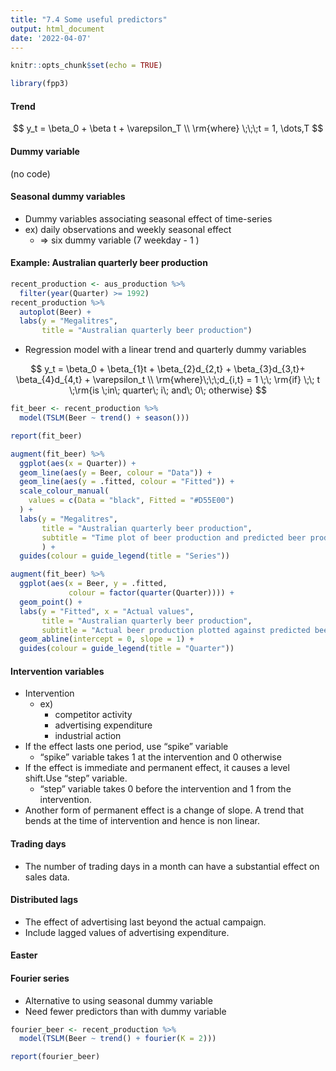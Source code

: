```yaml
---
title: "7.4 Some useful predictors"
output: html_document
date: '2022-04-07'
---
```


```r
knitr::opts_chunk$set(echo = TRUE)
```

```r
library(fpp3)
```

#### Trend

$$
y_t = \beta_0 + \beta t + \varepsilon_T \\ 
\rm{where} \;\;\;t = 1, \dots,T
$$

#### Dummy variable
(no code)

#### Seasonal dummy variables
- Dummy variables associating seasonal effect of time-series
- ex) daily observations and weekly seasonal effect
    - => six dummy variable (7 weekday - 1 )

#### Example: Australian quarterly beer production

```r
recent_production <- aus_production %>%
  filter(year(Quarter) >= 1992)
recent_production %>%
  autoplot(Beer) +
  labs(y = "Megalitres",
       title = "Australian quarterly beer production")
```
- Regression model with a linear trend and quarterly dummy variables

$$
y_t = \beta_0 + \beta_{1}t + \beta_{2}d_{2,t} + \beta_{3}d_{3,t}+ \beta_{4}d_{4,t} + \varepsilon_t \\
\rm{where}\;\;\;d_{i,t} = 1 \;\; \rm{if} \;\; t \;\rm{is \;in\; quarter\; i\; and\; 0\; otherwise} 
$$

```r
fit_beer <- recent_production %>%
  model(TSLM(Beer ~ trend() + season()))

report(fit_beer)
```
```r
augment(fit_beer) %>%
  ggplot(aes(x = Quarter)) +
  geom_line(aes(y = Beer, colour = "Data")) +
  geom_line(aes(y = .fitted, colour = "Fitted")) +
  scale_colour_manual(
    values = c(Data = "black", Fitted = "#D55E00")
  ) +
  labs(y = "Megalitres",
       title = "Australian quarterly beer production",
       subtitle = "Time plot of beer production and predicted beer production"
       ) +
  guides(colour = guide_legend(title = "Series"))
```

```r
augment(fit_beer) %>%
  ggplot(aes(x = Beer, y = .fitted,
             colour = factor(quarter(Quarter)))) +
  geom_point() +
  labs(y = "Fitted", x = "Actual values",
       title = "Australian quarterly beer production",
       subtitle = "Actual beer production plotted against predicted beer production") +
  geom_abline(intercept = 0, slope = 1) +
  guides(colour = guide_legend(title = "Quarter"))
```

#### Intervention variables
- Intervention
  - ex)
    - competitor activity
    - advertising expenditure
    - industrial action
- If the effect lasts one period, use "spike" variable
  - "spike" variable takes 1 at the intervention and 0 otherwise
- If the effect is immediate and permanent effect, it causes a level shift.Use "step" variable.
  - "step" variable takes 0 before the intervention and 1 from the intervention.
- Another form of permanent effect is a change of slope. A trend that bends at the time of intervention and hence is non linear.


#### Trading days
- The number of trading days in a month can have a substantial effect on sales data.


#### Distributed lags
- The effect of advertising last beyond the actual campaign.
- Include lagged values of advertising expenditure.


#### Easter

#### Fourier series
- Alternative to using seasonal dummy variable
- Need fewer predictors than with dummy variable

```r
fourier_beer <- recent_production %>%
  model(TSLM(Beer ~ trend() + fourier(K = 2)))

report(fourier_beer)

```
